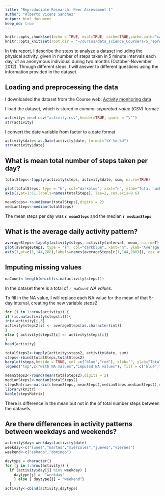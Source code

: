 ```yaml
---
title: "Reproducible Research: Peer Assessment 1"
author: "Alberto Vicens Sanchez"
output: html_document
keep_md: true
---
```


```r
knitr::opts_chunk$set(echo = TRUE, eval=TRUE, cache=TRUE,cache.path="cache/", fig.path = "cache/", autodep=TRUE)
knitr::opts_knit$set(root.dir = "~/cursos/data_science_Coursera/5_reproducible_research/RepData_PeerAssessment1/")
```

In this report, I describe the steps to analyze a dataset including the physical activity, given in number of steps taken in 5 minute intervals each day, of an anonymous individual during two months (October-November 2012). Through different steps, I will answer to different questions using the information provided in the dataset. 

## Loading and preprocessing the data
I downloaded the dataset from the Course web: 
[Activity monitoring data](https://d396qusza40orc.cloudfront.net/repdata%2Fdata%2Factivity.zip)

I load the dataset, which is stored in *comma-separated-value (CSV)* format:
```r
activity<-read.csv("activity.csv",header=TRUE, quote = "\"")
str(activity)
```
I convert the date variable from factor to a date format
```r
activity$date<-as.Date(activity$date, format="%Y-%m-%d")
str(activity$date)
```

## What is mean total number of steps taken per day?

```r
totalSteps<-tapply(activity$steps, activity$date, sum, na.rm=TRUE)

plot(totalSteps, type = "h", col="darkblue", xaxt="n", ylab="Total number of steps", lwd=2, xlab="", main="Total number of steps per day")
axis(1,at=1:61,labels=names(totalSteps), las=2, cex.axis=0.6)
```
```r
meanSteps<-round(mean(totalSteps),digits = 2)
medianSteps<-median(totalSteps)
```
The mean steps per day was **`r meanSteps`** and the median **`r medianSteps`** 

## What is the average daily activity pattern?

```r
averageSteps<-tapply(activity$steps, activity$interval, mean, na.rm=T)
plot(averageSteps, type = "l", col="darkblue", xaxt="n", ylab="Average number of steps", lwd=2, xlab="5-minute interval", main="Average number of steps per interval")
axis(1,at=c(1,144,288),labels=names(averageSteps[c(1,144,288)]), cex.axis=0.6)
```

## Imputing missing values

```r
naCount<-length(which(is.na(activity$steps)))
``` 
In the dataset there is a total of *`r naCount` NA values*.

To fill in the NA value, I will replace each NA value for the mean of that 5-day interval, creating the new variable *steps2*
```r
for (i in 1:nrow(activity)) {
if (is.na(activity$steps[i])){
int<-activity[i,3]
activity$steps2[i] <- averageSteps[as.character(int)]
}
else { activity$steps2[i] <- activity$steps[i]}
}
head(activity)
```

```r
totalSteps2<-tapply(activity$steps2, activity$date, sum)
steps<-rbind(totalSteps,totalSteps2)
barplot(steps,beside = TRUE, col =c("blue","red"), xlab="", ylab="Total number of steps",main="Total number of steps per day", cex.axis=0.8, cex.names=0.6, las=2)
legend("top",c("with NA values","imputed NA values"), fill = c("blue","red"), cex = 0.8,bty = "n")
```
```r
meanSteps2<-round(mean(totalSteps2),digits = 2)
medianSteps2<-median(totalSteps2)
stepsMatrix<-matrix(c(meanSteps, meanSteps2,medianSteps,medianSteps2),nrow=2,ncol=2,dimnames=list(c("means","medians"),c("with NA","imputted NA")))
library(knitr)
kable(stepsMatrix)
```

There is difference in the mean but not in the of total number steps between the datasets.

## Are there differences in activity patterns between weekdays and weekends?
```r
activity$day<-weekdays(activity$date)
weekday<-c("lunes","martes","miércoles","jueves","viernes")
weekend<-c("sábado","domingo")

daytype = character()
for (j in 1:nrow(activity)) {
  if (activity$day[j] %in% weekday) {
    daytype[j] =  "weekday" 
    } else { daytype[j] = "weekend"}
  }
activity<-cbind(activity,daytype)
```

